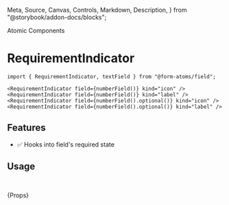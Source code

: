   Meta,
  Source,
  Canvas,
  Controls,
  Markdown,
  Description,
} from "@storybook/addon-docs/blocks";

<Meta title="Atomic Components/RequirementIndicator" />

<hgroup>

<p class="category">Atomic Components</p>

# RequirementIndicator

</hgroup>

<Description of={RequirementIndicatorStories} />
<Canvas sourceState="none" of={RequirementIndicatorStories.Intro} />

```tsx
import { RequirementIndicator, textField } from "@form-atoms/field";

<RequirementIndicator field={numberField()} kind="icon" />
<RequirementIndicator field={numberField()} kind="label" />
<RequirementIndicator field={numberField().optional()} kind="icon" />
<RequirementIndicator field={numberField().optional()} kind="label" />
```

## Features

- ✅ Hooks into field's required state

## Usage

```ts
import { RequirementIndicator } from "@form-atoms/field";
```

<Markdown>{Props}</Markdown>
